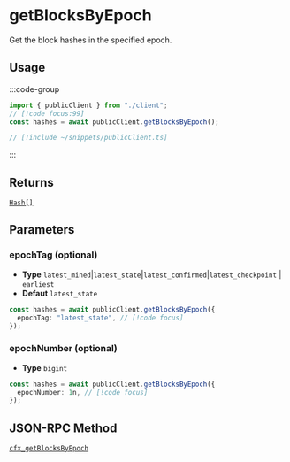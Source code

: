 # getBlocksByEpoch

Get the block hashes in the specified epoch.

## Usage

:::code-group

```ts [example.ts]
import { publicClient } from "./client";
// [!code focus:99]
const hashes = await publicClient.getBlocksByEpoch();
```

```ts [client.ts] filename="client.ts"
// [!include ~/snippets/publicClient.ts]
```

:::

## Returns

[`Hash[]`](#TODO)

## Parameters

### epochTag (optional)

- **Type** `latest_mined`|`latest_state`|`latest_confirmed`|`latest_checkpoint` | `earliest`
- **Defaut** `latest_state`

```ts
const hashes = await publicClient.getBlocksByEpoch({
  epochTag: "latest_state", // [!code focus]
});
```

### epochNumber (optional)

- **Type** `bigint`

```ts
const hashes = await publicClient.getBlocksByEpoch({
  epochNumber: 1n, // [!code focus]
});
```

## JSON-RPC Method

[`cfx_getBlocksByEpoch`](https://doc.confluxnetwork.org/docs/core/build/json-rpc/cfx-namespace#cfx_getblocksbyepoch)
